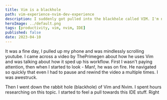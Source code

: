```yaml
---
title: Vim is a blackhole
path: vim-experience-nvim-dev-experience
description: I suddenly got pulled into the blackhole called VIM. I'm not able to sleep. I'm going crazy in setting up my own personal IDE. Read more.
heroImage: ../default.png
tags: [productivity, vim, nvim, IDE]
published: false
date: 2023-04-10
---
```


It was a fine day, I pulled up my phone and was mindlessly scrolling youtube. I came across a video by ThePrimegen about how he uses Vim and was talking about how it sped up his workflow. First I wasn't paying attention, then when I started to look - Man!, he was on fire. He navigated so quickly that even I had to pause and rewind the video a multiple times. I was awestruck.

Then I went down the rabbit hole (blackhole) of Vim and Nvim. I spent hours researching on this topic. I started to feel a pull towards this IDE stuff. Right 
